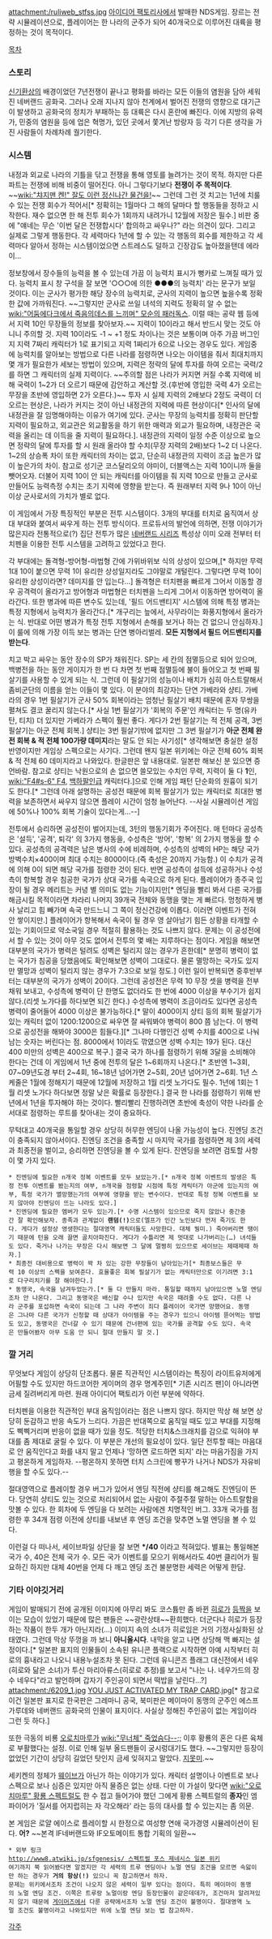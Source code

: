 attachment:/ruliweb_stfss.jpg
[[아이디어 팩토리]]사에서 발매한 NDS게임. 장르는 전략 시뮬레이션으로, 플레이어는 한 나라의 군주가 되어 40개국으로 이루어진 대륙을 평정하는 것이 목적이다.

[[목차]]
=== 스토리 ===
[[신기환상]]의 배경이었던 7년전쟁이 끝나고 평화를 바라는 모든 이들의 염원을 담아 세워진 네버랜드 공화국. 그러나 오래 지나지 않아 천계에서 벌어진 전쟁의 영향으로 대기근이 발생하고 공화국의 정치가 부패하는 등 대륙은 다시 혼란에 빠진다. 이에 지방의 유력가, 민중의 염원을 등에 업은 혁명가, 있던 곳에서 쫓겨난 방랑자 등 각기 다른 생각을 가진 사람들이 차례차례 궐기한다.

=== 시스템 ===
내정과 외교로 나라의 기틀을 닦고 전쟁을 통해 영토를 늘려가는 것이 목적. 하지만 다른 파트는 전쟁에 비해 비중이 떨어진다. 아니 그렇다기보다 '''전쟁이 주 목적이다'''. ~~[[wiki:"챠지맨 켄!" 잘도 이런 정신나간 물건을!]]~~
그런데 그런 것 치고는 1년에 치룰 수 있는 전쟁 회수가 적어서[* 정확히는 1월마다 그 해의 달마다 할 행동들을 정하고 시작한다. 재수 없으면 한 해 전투 회수가 1회까지 내려가니 12월에 저장은 필수.] 비판 중에 "얘네는 무슨 '이번 달은 전쟁합시다' 합의하고 싸우나?" 라는 의견이 있다. 그리고 실제로 그렇게 행동한다. 각 세력마다 1년에 할 수 있는 각 행동의 회수를 제한하고 각 세력마다 알아서 정하는 시스템이었으면 스트레스도 덜하고 긴장감도 높아졌을탠데 에라이...

정보창에서 장수들의 능력을 볼 수 있는데 가끔 이 능력치 표시가 뻥카로 느껴질 때가 있다. 능력치 표시 창 구석을 잘 보면 '○○○에 의한 ●●●의 능력치' 라는 문구가 보일 것이다. 이는 군사가 평가한 해당 장수의 능력치로, 군사의 지력이 높으면 높을수록 정확한 값에 가까워진다. ~~그렇지만 군사로 쓰일 녀석의 지력도 정확히 알 수 없는 [[wiki:"어둠에다크에서 죽음의데스를 느끼며" 모순의 패러독스]]. 이럴 때는 공략 웹 등에서 지력 10인 무장들의 정보를 찾아보자.~~ 지력이 10이라고 해서 반드시 맞는 것도 아니니 주의할 것. 지력 10이라도 -1 ~ +1 정도 차이나는 것은 보통이며 아주 가끔 버그인지 지력 7짜리 캐릭터가 1로 표기되고 지력 1짜리가 6으로 나오는 경우도 있다.
게임중에 능력치를 알아보는 방법으로 다른 나라를 점령하면 나오는 아이템을 줘서 최대치까지 몇 개가 필요한가 세보는 방법이 있으며, 지력은 정략의 달에 투자를 하여 오르는 국력/2를 하면 그 캐릭터의 실제 지력이다. ~~주의할 점은 나라가 커지면 커질 수록 지력에 비해 국력이 1~2가 더 오르기 때문에 감안하고 계산할 것.(후반에 영입한 국력 4가 오르는 무장을 초반에 영입하면 2가 오른다.)~~ 투자 시 실제 지력의 2배보다 2정도 국력이 더 오르는 현상은, 나라가 커지는 것이 아닌 내정관의 지력에 따른 현상이다[* 인사의 달에 내정관을 잘 임명해야하는 이유가 여기에 있다. 군사는 무장의 능력치를 정확히 판단할 지력이 필요하고, 외교관은 외교활동을 하기 위한 매력과 외교가 필요하며, 내정관은 국력을 올리는 데 이득을 줄 지력이 필요하다.]. 내정관의 지력이 일정 수준 이상으로 높으면 정략의 달에 투자를 할 시 원래 올라야 할 수치(무장 지력의 2배)보다 1~2 더 나온다. 1~2의 상승폭 차이 또한 캐릭터의 차이는 없고, 단순히 내정관의 지력이 조금 높은가 많이 높은가의 차이.
참고로 성기군 코스달리오의 야미이, 더블액스는 지력 10이니까 둘을 뺏어오자. 더불어 지력 10이 안 되는 캐릭터를 아이템을 줘 지력 10으로 만들고 군사로 만들어도 능력측정 수치는 초기 지력에 영향을 받는다. 즉 원래부터 지력 9나 10이 아닌 이상 군사로서의 가치가 별로 없다.

이 게임에서 가장 특징적인 부분은 전투 시스템이다. 3개의 부대를 터치로 움직여서 상대 부대와 붙여서 싸우게 하는 전투 방식이다. 프로듀서의 발언에 의하면, 전쟁 이야기가 많은지라 전통적으로(?) 집단 전투가 많은 [[네버랜드 시리즈]] 특성상 이미 오래 전부터 터치펜을 이용한 전투 시스템을 고려하고 있었다고 한다.

각 부대에는 돌격형-방어형-마법형 간에 가위바위보 식의 상성이 있으며,[* 하지만 무력 1대 10이 붙으면 무력 1이 유리한 상성일지라도 그야말로 개털린다. 그렇다면 무력 10이 유리한 상성이라면? 데미지를 안 입는다...] 돌격형은 터치펜을 빠르게 그어서 이동할 경우 공격력이 올라가고 방어형과 마법형은 터치펜을 느리게 그어서 이동하면 방어력이 올라간다. 또한 병과에 따른 변수도 있는데, '필드 어드밴티지' 시스템에 의해 특정 병과는 특정 지형에서 능력치가 올라간다.[* 개구리는 늪에서, 사무라이는 화풍지형에서 올라가는 식. 반대로 어떤 병과가 특정 전투 지형에서 손해를 보거나 하는 건 없으니 안심하자.] 이 룰에 의해 가장 이득 보는 병과는 단연 병아리벌레. '''모든 지형에서 필드 어드밴티지를 받는다'''.

치고 박고 싸우는 동안 장수의 SP가 채워진다. SP는 세 칸의 점멸등으로 되어 있으며, 백병전을 하는 동안 게이지가 한 번 다 차면 첫 번째 점멸등에 불이 들어오고 첫 번째 필살기를 사용할 수 있게 되는 식. 그런데 이 필살기의 성능이나 배치가 심히 아스트랄해서 좀비군단의 이름을 얻는 이들이 몇 있다. 이 분야의 최강자는 단연 가베라와 샹티. 가베라의 경우 1번 필살기가 군사 50% 회복이라는 엄청난 필살기 배치 때문에 혼자 무쌍을 펼쳐도 결코 꿀리지 않는다.[* 사실 1번 필살기가 '회복의 주문'인 캐릭터는 두 명(유카탄, 티치) 더 있지만 가베라가 스펙이 훨씬 좋다. 게다가 2번 필살기는 적 전체 공격, 3번 필살기는 아군 전체 회복.] 샹티는 3번 필살기밖에 없지만 그 3번 필살기가 '''아군 전체 완전 회복 & 적 전체 100가량 데미지'''라는 말도 안 되는 사기성[* 생각해보면 충실한 설정 반영이지만 게임상 스펙으로는 사기다. 그런데 왠지 일본 위키에는 아군 전체 60% 회복 & 적 전체 60 데미지라고 나와있다. 한글판은 앞 내용대로. 일본판 해보신 분 있으면 증언바람. 참고로 샹티는 낙원으로의 손 없으면 쓸모있는 수치인 무력, 지력이 둘 다 '''1'''인, [[wiki:"F4#s-6" F4]], [[백하팔인]]급 캐릭터다.]으로 인해 게임 패턴 단순화의 원흉이 되기도 한다.[* 그런데 아래 설명하는 공성전 때문에 회복 필살기가 있는 캐릭터로 최대한 병력을 보존하면서 싸우지 않으면 플레이 시간이 엄청 늘어난다. --사실 시뮬레이션 게임에 50%나 100% 회복 기술이 있다는게...--]

전투에서 승리하면 공성전이 벌어지는데, 3턴의 행동기회가 주어진다. 매 턴마다 공성측은 '설득', '공격', 퇴각' 의 3가지 행동을, 수성측은 '방어', '항복' 의 2가지 행동을 할 수 있다. 공성측의 공격력은 남은 병사의 수에 비례하며, 수성측의 성벽의 HP는 해당 국가 방벽수치×400이며 최대 수치는 8000이다.(즉 축성은 20까지 가능함.) 이 수치가 공격에 의해 0이 되면 해당 국가를 점령한 것이 된다. 반면 공성측이 설득에 성공하거나 수성측이 항복할 경우 침공한 국가가 상대 국가를 속국으로 하게 된다. 플레이어가 종주국 입장이 될 경우 메리트는 커녕 별 의미도 없는 기능이지만[* 엔딩을 빨리 봐서 다른 국가를 해금시킬 목적이라면 차라리 나머지 39개국 전체와 동맹을 맺는 게 빠르다. 멍청하게 병사 날리고 힘 빼가며 속국 만드느니 그 쪽이 정신건강에 이롭다. 이러면 이벤트가 전혀 안 쌓이지만.] 플레이어가 항복해서 속국이 될 경우 영 살아남기 힘든 상황을 타개할 수 있는 기회이므로 약소국일 경우 적절히 활용하는 것도 나쁘지 않다.
문제는 이 공성전에서 할 수 있는 것이 아무 것도 없어서 전투의 몇 배는 지루하다는 점이다. 게임을 해보면 대부분의 국가가 병력은 털려도 성벽은 털리지 않는 경우가 흔한데[* 분명히 병력이 없는 국가가 침공을 당했음에도 확인해보면 성벽이 그대로다. 물론 멸망하는 국가도 있지만 멸망과 성벽이 털리지 않는 경우가 7:3으로 보일 정도.] 이런 일이 반복되면 중후반부터는 대부분의 국가가 성벽이 20이다. 그런데 공성전은 무력 10 무장 셋을 병력을 전부 채워 보내고, 수성측에 병력이 단 한명도 없더라도 한 번에 4000 이상을 부수기가 쉽지 않다.(리셋 노가다를 하다보면 되긴 한다.) 수성측에 병력이 조금이라도 있다면 공성측 병력이 줄어들어 4000 이상은 불가능하다.[* 말이 4000이지 샹티 등의 회복 필살기가 있는 캐릭터 없이 1200:1200으로 싸우면 잘 싸워봐야 병력이 800 쯤 남는다. 이 병력으로 공성전을 해봐야 3000은 힘들다.][* 그나마 다행인건 성벽 수치를 400으로 나눠 남는 숫자는 버린다는 점. 8000에서 1이라도 깎였으면 성벽 수치는 19가 된다. 대신 400 미만의 성벽은 400으로 복구.] 결국 국가 하나를 점령하기 위해 3달을 소비해야 한다는 건데 이 게임에서 1년 중에 전투의 달은 1~6회까지 나온다.[* 초반엔 1~3회, 07~09년도경 부터 2~4회, 16~18년 넘어가면 2~5회, 20년 넘어가면 2~6회. 1년 스케줄은 1월에 정해지기 때문에 12월에 저장하고 1월 리셋 노가다도 필수. 1년에 1회는 1월 리셋 노가다 하다보면 정말 낮은 확률로 등장한다.] 결국 한 나라를 점령하기 위해 반년에서 1년을 투자해야 하는 것이다. 빨리빨리 진행하려면 초반에 축성이 약한 나라를 순서대로 점령하는 루트를 찾아내는 것이 중요하다.

무턱대고 40개국을 통일할 경우 상당히 허무한 엔딩이 나올 가능성이 높다. 진엔딩 조건이 충족되지 않아서이다. 진엔딩 조건을 충족할 시 마지막 국가를 점령하면 제 3의 세력과 최종전을 벌이고, 승리하면 진엔딩을 볼 수 있게 된다. 진엔딩을 보려면 검토할 사항이 몇 가지 있다.
 * 진엔딩에 필요한 n개국 정복 이벤트를 모두 보았는가.[* n개국 정복 이벤트의 발생은 특정 전투 이벤트를 봤는지의 여부, n개국을 점령할 시점에 특정 캐릭터가 아군에 있는지의 여부, 특정 국가가 멸망했는가의 여부에 영향을 받는 변수이다. 반대로 특정 정복 이벤트를 보지 않아야 진엔딩이 뜨는 나라도 있다.]
 * 진엔딩에 필요한 멤버가 모두 있는가.[* 수명 시스템이 있으므로 죽지 않았나 중간중간 잘 확인해보자. 종족과 관계없이 '''랜덤(!)'''으로(엘프가 인간 노인보다 먼저 죽기도 한다. 게다가 설정상 영생한다는 절대영역 캐릭터들도 사망한다. 대체 뭥미.) 죽어버리면 땡이기 때문에 턴을 오래 끌면 골치아파진다. 게다가 수틀리면 제 멋대로 나가버리는(…) 녀석들도 있다. 죽거나 나가는 무장은 다시 해보면 그 달에 멀쩡히 있으므로 세이브는 제때제때 하자.]
 * 최종전 대비용으로 병력이 꽉 차 있는 강한 무장들이 남아있는가[* 최종보스들은 무력 10 이상의 스펙을 보여준다. 효율좋은 회복 필살기가 없는 캐릭터만으로 이기려면 3:1로 다구리치기를 잘 해야한다.]
 * 동맹국, 속국을 남겨두었는가.[* 둘 다 만들지 마라. 통일할 때까지 남아있으면 노멀 엔딩조차 안 나온다. 그리고 동맹국은 배신할 수나 있지만 속국은 때려줄 수도 없다. 다른 나라 군주를 포섭하면 속국이 되는데 그 나라 주변이 죄다 플레이어 국가면 망했어요. 동맹은 그나마 다른 국가가 신청할 때 상대가 아이템을 주는 경우가 있으니 아이템 뜯어먹는 방법도 있고, 동맹국은 건너갈 수 있기 때문에 건너편에 있는 국가를 공격할 수도 있다. 속국은 만들어봤자 아무 도움 안 되니 절대 만들지 말 것.]

=== 깔 거리 ===
무엇보다 게임이 상당히 단조롭다. 물론 직관적인 시스템이라는 특징이 라이트유저에게 어필할 수도 있지만 하드코어한 게이머의 경우 명계주민[* 기존 시리즈 팬]이 아니라면 금세 질려버리게 마련. 원래 아이디어 팩토리가 이런 부분에 약하다.

터치펜을 이용한 직관적인 부대 움직임이라는 점은 나쁘지 않다. 하지만 막상 해 보면 상당히 둔감하고 반응 속도가 느리다. 가끔은 반대쪽으로 움직일 때도 있고 부대를 지정해도 삑삑거리며 반응이 없을 때가 있을 정도. 적당한 터치&스크래치를 감으로 익혀야 부대를 좀 제대로 굴릴 수 있다. 이 부분은 개선의 필요성이 있다. 일단 전투할 때는 마음대로 안 움직인다고 화를 내지 말고 언제나 '망하면 로드하면 되지' 라는 마음가짐을 가지고 평온하게 게임하자. --평온하지 못하면 터치 스크린에 빵꾸가 나거나 NDS가 자유비행을 할 수도 있다.--

절대영역으로 플레이할 경우 버그가 있어서 엔딩 직전에 샹티를 해고해도 진엔딩이 뜬다. 당연히 샹티도 있는 것으로 처리되어서 없는 사람이 주절주절 말하는 아스트랄함을 맛볼 수 있다. 한 회차에 두 엔딩을 다 보려는 사람에겐 치명적인 버그. 33개 국가를 점령한 후 34개 점령 이전에 샹티를 내보낸 후 엔딩 조건을 맞추면 노멀 엔딩을 볼 수 있다.

이런걸 다 떠나서, 세이브파일 상단을 잘 보면 '''*/40''' 이라고 적혀있다. 별표는 통일해본 국가 수, 40은 전체 국가 수. 모든 국가 이벤트를 모으기 위해서라도 40번 클리어가 필요하긴 하지만 대체 40번을 언제 다 깨고 엔딩 조건 불분명한 세력은 어떻게 한담.

=== 기타 이야깃거리 ===
게임이 발매되기 전에 공개된 이미지에 아무리 봐도 코스튬만 좀 바뀐 [[히로]]가 [[등짝]]을 보이는 모습이 있었기 때문에 많은 팬들은 ~~광란상태~~환희했다. 더군다나 히로가 등장하는 작품이 한두 개가 아닌지라(…) 이미지 속의 소녀가 히로임은 거의 기정사실화된 상태였다. 그런데 막상 뚜껑을 까 보니 '''아니올시다'''. 내막을 알고 나면 상당해 맥 빠지는 설정이다.[* 일본판 표지의 인물들이 소속된 유니콘 플랙으로 시작하면 아예 시작부터 히로의 흉내라고 나오니 내용누설조차 못 된다. 그런데 유니콘즈 플래그 대신전에서 네우(히로와 닮은 소녀)가 투신 마리아류스(히로로 추정)를 보고서 "나는 나. 네우가드의 장수 네우다"라고 발언하며 갑자기 주인공이 되면서 떡밥을 날린다...?]
attachment:/6209_1.jpg
[[YOU JUST ACTIVATED MY TRAP CARD]].jpg[* 참고로 이건 일본판 표지로 한국판은 그레마니 공국, 북미판은 메이마이 동맹의 군주인 에스프가루데와 네버랜드 공화국의 인물이 표지이다. 사실상 정해진 주인공이 없는 게임이라 그런 듯 하다.]

또한 극동의 비룡 [[오로치마루]]가 [[wiki:"무너체" 죽었슴다--;;]] 이후 황룡의 혼은 다른 육체로 부활했다는 설정. 이로 인해 일부 올드팬들이 궁시렁대기도 했다. ~~그렇지만 등장이 없었던 기간이 상당히 길었던 탓인지 금세 잊혀지고 말았다. [[지못미]].~~

세키켄의 정체가 [[웨이브]]가 아닌가 하는 이야기가 있다. 캐릭터 설명이나 이벤트로 보나 스펙으로 보나 심증은 있지만 아직 물증은 없는 상태. 다만 이 가설이 맞다면 [[wiki:"오로치마루" 황룡 스펙트럴]]도 한 수 접고 들어가야 했던 그에게 황룡 스펙트럴의 '''종자'''인 엠파이어가 '질서를 어지럽히는 자 각오해라' 라는 등의 대사를 할 수 있는지는 좀 의문.

본 게임은 로얄 에이스로 플레이할 시 한정으로 여성향 연애 국가경영 시뮬레이션이 된다. '''어?''' ~~본격 IF네버랜드와 IF오토메이트 통합 기획의 일환~~

 * 외부 링크
 [[http://www8.atwiki.jp/sfgenesis/ 스펙트럴 포스 제네시스 일본 위키]]
 여기까지 쭉 읽어봤다면 알겠지만 각 세력의 트루 엔딩이나 노멀 엔딩 조건을 모르면 속앓이만 하는 경우가 '''거의 항상(!)''' 있으니 꼭 참고하면서 하자.
 문제는 위키에서조차 조건이 나오지 않은 세력이 일부 있다는 점이다. 특히 메이마이 동맹의 노멀 엔딩 조건. 이쪽은 트루랑 노멀이랑 엔딩 등장인물이 같은데데가, 조건마저 알려져있지 않기 때문에 [[게이머즈]]에서 다룬 공략에서조차 노멀 엔딩 조건이 불명이다. 절대영역 노멀 조건도 불명이라고 나와있지만 위에 노멀 엔딩 보는 법 참고하자.


[[각주]]
